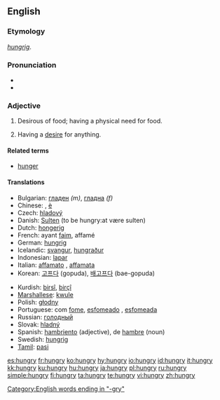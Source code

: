 ==English==

===Etymology===
{{OE.}} ''[[hungrig]]''.

===Pronunciation===
* {{IPA|/hʌngɹiː/}}
* {{audio|en-us-hungry.ogg|Audio (US)}}

===Adjective===
{{en-adj|hungri|er}}

# Desirous of food; having a physical need for food.
# {{figurative}} Having a [[desire]] for anything.

====Related terms====
* [[hunger]]

====Translations====
{{top}}
* Bulgarian: [[гладен]] ''(m)'', [[гладна]] ''(f)''
* Chinese: {{zh-ts|餓|饿}},  [[è]]
* Czech: [[hladový]]
* Danish: [[Sulten]] (to be hungry:at være sulten)
* Dutch: [[hongerig]]
* French: ayant [[faim]], affamé
* German: [[hungrig]]
* Icelandic: [[svangur]], [[hungraður]]
* Indonesian: [[lapar]]
* Italian: [[affamato]] {{m}}, [[affamata]] {{f}}
* Korean: [[고프다]] (gopuda), [[배고프다]] (bae-gopuda)
{{mid}}
* Kurdish: [[birsî]], [[birçî]]
* [[Marshallese]]: [[kwule]]
* Polish: [[głodny]]
* Portuguese: com [[fome]], [[esfomeado]] {{m}}, [[esfomeada]] {{f}}
* Russian: [[гoлoдный]]
* Slovak: [[hladný]]
* Spanish: [[hambriento]] (adjective), de [[hambre]] (noun)
* Swedish: [[hungrig]]
* [[Tamil]]: [[pasi]]

[[Category:English words ending in "-gry"]]

[[es:hungry]]
[[fr:hungry]]
[[ko:hungry]]
[[hy:hungry]]
[[io:hungry]]
[[id:hungry]]
[[it:hungry]]
[[kk:hungry]]
[[ku:hungry]]
[[hu:hungry]]
[[ja:hungry]]
[[pl:hungry]]
[[ru:hungry]]
[[simple:hungry]]
[[fi:hungry]]
[[ta:hungry]]
[[te:hungry]]
[[vi:hungry]]
[[zh:hungry]]